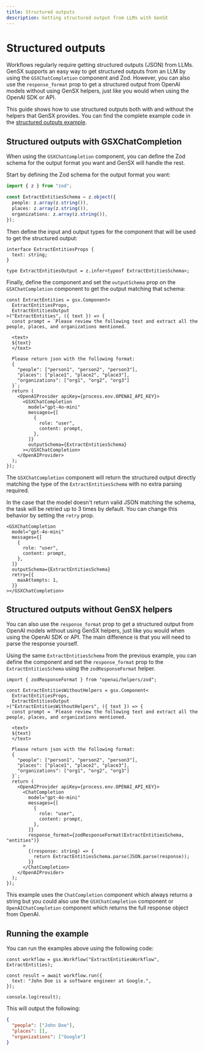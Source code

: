 ```yaml
---
title: Structured outputs
description: Getting structured output from LLMs with GenSX
---
```


# Structured outputs

Workflows regularly require getting structured outputs (JSON) from LLMs. GenSX supports an easy way to get structured outputs from an LLM by using the `GSXChatCompletion` component and Zod. However, you can also use the `response_format` prop to get a structured output from OpenAI models without using GenSX helpers, just like you would when using the OpenAI SDK or API.

This guide shows how to use structured outputs both with and without the helpers that GenSX provides. You can find the complete example code in the [structured outputs example](https://github.com/gensx-inc/gensx/tree/main/examples/structuredOutputs).

## Structured outputs with GSXChatCompletion

When using the `GSXChatCompletion` component, you can define the Zod schema for the output format you want and GenSX will handle the rest.

Start by defining the Zod schema for the output format you want:

```ts
import { z } from "zod";

const ExtractEntitiesSchema = z.object({
  people: z.array(z.string()),
  places: z.array(z.string()),
  organizations: z.array(z.string()),
});
```

Then define the input and output types for the component that will be used to get the structured output:

```tsx
interface ExtractEntitiesProps {
  text: string;
}

type ExtractEntitiesOutput = z.infer<typeof ExtractEntitiesSchema>;
```

Finally, define the component and set the `outputSchema` prop on the `GSXChatCompletion` component to get the output matching that schema:

```tsx
const ExtractEntities = gsx.Component<
  ExtractEntitiesProps,
  ExtractEntitiesOutput
>("ExtractEntities", ({ text }) => {
  const prompt = `Please review the following text and extract all the people, places, and organizations mentioned.

  <text>
  ${text}
  </text>

  Please return json with the following format:
  {
    "people": ["person1", "person2", "person3"],
    "places": ["place1", "place2", "place3"],
    "organizations": ["org1", "org2", "org3"]
  }`;
  return (
    <OpenAIProvider apiKey={process.env.OPENAI_API_KEY}>
      <GSXChatCompletion
        model="gpt-4o-mini"
        messages={[
          {
            role: "user",
            content: prompt,
          },
        ]}
        outputSchema={ExtractEntitiesSchema}
      ></GSXChatCompletion>
    </OpenAIProvider>
  );
});
```

The `GSXChatCompletion` component will return the structured output directly matching the type of the `ExtractEntitiesSchema` with no extra parsing required.

In the case that the model doesn't return valid JSON matching the schema, the task will be retried up to 3 times by default. You can change this behavior by setting the `retry` prop.

```tsx
<GSXChatCompletion
  model="gpt-4o-mini"
  messages={[
    {
      role: "user",
      content: prompt,
    },
  ]}
  outputSchema={ExtractEntitiesSchema}
  retry={{
    maxAttempts: 1,
  }}
></GSXChatCompletion>
```

## Structured outputs without GenSX helpers

You can also use the `response_format` prop to get a structured output from OpenAI models without using GenSX helpers, just like you would when using the OpenAI SDK or API. The main difference is that you will need to parse the response yourself.

Using the same `ExtractEntitiesSchema` from the previous example, you can define the component and set the `response_format` prop to the `ExtractEntitiesSchema` using the `zodResponseFormat` helper.

```tsx
import { zodResponseFormat } from "openai/helpers/zod";

const ExtractEntitiesWithoutHelpers = gsx.Component<
  ExtractEntitiesProps,
  ExtractEntitiesOutput
>("ExtractEntitiesWithoutHelpers", ({ text }) => {
  const prompt = `Please review the following text and extract all the people, places, and organizations mentioned.

  <text>
  ${text}
  </text>

  Please return json with the following format:
  {
    "people": ["person1", "person2", "person3"],
    "places": ["place1", "place2", "place3"],
    "organizations": ["org1", "org2", "org3"]
  }`;
  return (
    <OpenAIProvider apiKey={process.env.OPENAI_API_KEY}>
      <ChatCompletion
        model="gpt-4o-mini"
        messages={[
          {
            role: "user",
            content: prompt,
          },
        ]}
        response_format={zodResponseFormat(ExtractEntitiesSchema, "entities")}
      >
        {(response: string) => {
          return ExtractEntitiesSchema.parse(JSON.parse(response));
        }}
      </ChatCompletion>
    </OpenAIProvider>
  );
});
```

This example uses the `ChatCompletion` component which always returns a string but you could also use the `GSXChatCompletion` component or `OpenAIChatCompletion` component which returns the full response object from OpenAI.

## Running the example

You can run the examples above using the following code:

```tsx
const workflow = gsx.Workflow("ExtractEntitiesWorkflow", ExtractEntities);

const result = await workflow.run({
  text: "John Doe is a software engineer at Google.",
});

console.log(result);
```

This will output the following:

```json
{
  "people": ["John Doe"],
  "places": [],
  "organizations": ["Google"]
}
```
